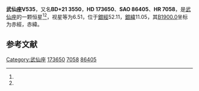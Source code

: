 {{Starbox begin
| name = 武仙座V535
}}
{{Starbox observe
| epoch = [[J2000.0|J2000.0]]
| constell = [[武仙座|武仙座]]<ref name=SIMBAD>{{cite web
 | url=http://simbad.u-strasbg.fr/simbad/sim-id?Ident=HR+7058
 | title =Pulsating variable Star
 | publisher=Centre de Données astronomiques de Strasbourg
 | work=SIMBAD
 | accessdate=2012-07-13}}</ref><ref name=DATA>{{cite web
 | url=http://vizier.u-strasbg.fr/viz-bin/VizieR-5?-out.add=.&-source=5050&-corr=PK=HR&-out.max=9999&HR=7058
 | title =VizieR Detailed Page
 | accessdate=2012-07-13}}</ref>
| 星官 = 
| ra = {{RA|18|45|35.7}}<ref name=SIMBAD /><ref name=DATA />
| dec = {{DEC|+21|59|6}}<ref name=SIMBAD /><ref name=DATA />
| appmag_v = 6.51<ref name=SIMBAD /><ref name=DATA />
}}
{{Starbox character
| class = B9pSiCr:<ref name=SIMBAD /><ref name=DATA />
| b-v = 0.02<ref name=SIMBAD /><ref name=DATA />
| u-b = -0.08<ref name=SIMBAD /><ref name=DATA />
| r-i = <ref name=SIMBAD /><ref name=DATA />
| variable = 
}}
{{Starbox astrometry
| radial_v = -0.08
| prop_mo_ra = -17
| parallax = 
| p_error = 
}}
{{Starbox catalog
| names =BD+21 3550，[[SAO星表|SAO]] 86405，[[HD星表|HD]] 173650，[[HR星表|HR]] 7058}}
{{Starbox reference |Simbad=HR+7058}}
{{Starbox end}}

'''武仙座V535'''，又名'''BD+21 3550'''，'''HD 173650'''、'''SAO 86405'''、'''HR 7058'''，是[[武仙座|武仙座]]的一颗恒星<ref name=SIMBAD /><ref name=DATA />，视星等为6.51，位于[[銀道座標系|銀經]]52.11，[[銀道座標系|銀緯]]11.05，其[[B1900.0|B1900.0]]坐标为赤經{{RA|18|41|21}}，赤緯{{DEC|+21|11.05|46}}。

== 参考文献 ==
{{reflist}}

{{star-stub}}

{{武仙座恒星}}
[[Category:武仙座|Category:武仙座]]
[[Category:HD和HDE天體|173650]]
[[Category:HR天體|7058]]
[[Category:SAO天體|86405]]